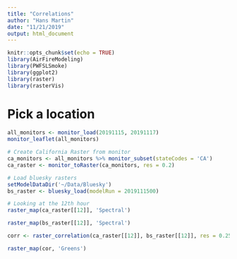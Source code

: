 ```yaml
---
title: "Correlations"
author: "Hans Martin"
date: "11/21/2019"
output: html_document
---
```


```r
knitr::opts_chunk$set(echo = TRUE)
library(AirFireModeling)
library(PWFSLSmoke)
library(ggplot2)
library(raster)
library(rasterVis)
```

# Pick a location
```r
all_monitors <- monitor_load(20191115, 20191117)
monitor_leaflet(all_monitors)
```

```r
# Create California Raster from monitor
ca_monitors <- all_monitors %>% monitor_subset(stateCodes = 'CA')
ca_raster <- monitor_toRaster(ca_monitors, res = 0.2)

# Load bluesky rasters
setModelDataDir('~/Data/Bluesky')
bs_raster <- bluesky_load(modelRun = 2019111500)
```

```r
# Looking at the 12th hour
raster_map(ca_raster[[12]], 'Spectral')
```
```r
raster_map(bs_raster[[12]], 'Spectral')
```

```r
corr <- raster_correlation(ca_raster[[12]], bs_raster[[12]], res = 0.25, plot = T)
```

```r
raster_map(cor, 'Greens')
```

